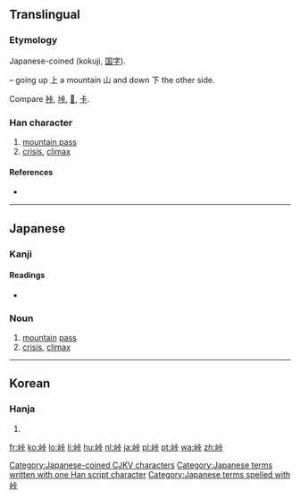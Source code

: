 ==Translingual==
===Etymology===
Japanese-coined (kokuji, [[国字]]).

{{Han compound|山|上|下|ls=ic}} – going up 上 a mountain 山 and down 下 the other side.

Compare [[裃]], [[垰]], [[𠱚]], [[卡]].

[[Category:Japanese-coined CJKV characters]]

===Han character===
{{Han char|rn=46|rad=山|as=06|sn=9|four=|canj=山卜一卜 (UYMY)}}

# [[mountain pass]]
# [[crisis]], [[climax]]

====References====
* {{Han ref|kx=0311.061|dkj=08068|dj=0611.120|hdz=10770.081|uh=5CE0|ud=23776}}

----

==Japanese==

===Kanji===
{{ja-kanji|grade=c|rs=山06}}

====Readings====
* {{ja-readings|on=|kun=[[とうげ]] (tōge)}}

===Noun===
{{ja-noun|k|hira=とうげ|rom=tōge}} 

# [[mountain]] [[pass]]
# [[crisis]], [[climax]]

[[Category:Japanese terms written with one Han script character]]
[[Category:Japanese terms spelled with 峠]]
----

==Korean==

===Hanja===
{{ko-hanja|hangeul=[[상]]|rv=sang|mr=sang}}

# {{defn|lang=ko|sort=山06}}

[[fr:峠]]
[[ko:峠]]
[[lo:峠]]
[[li:峠]]
[[hu:峠]]
[[nl:峠]]
[[ja:峠]]
[[pl:峠]]
[[pt:峠]]
[[wa:峠]]
[[zh:峠]]